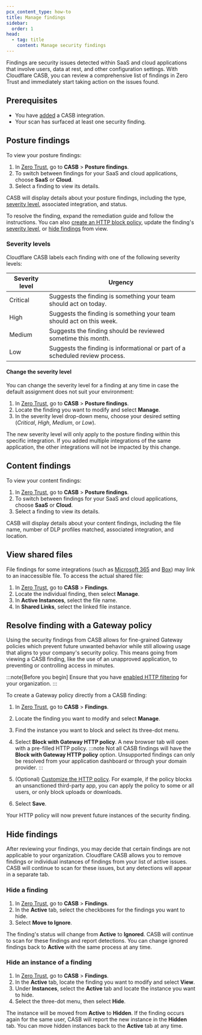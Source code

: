 ```yaml
---
pcx_content_type: how-to
title: Manage findings
sidebar:
  order: 1
head:
  - tag: title
    content: Manage security findings
---
```


Findings are security issues detected within SaaS and cloud applications that involve users, data at rest, and other configuration settings. With Cloudflare CASB, you can review a comprehensive list of findings in Zero Trust and immediately start taking action on the issues found.

## Prerequisites

- You have [added](/cloudflare-one/applications/casb/#add-an-integration) a CASB integration.
- Your scan has surfaced at least one security finding.

## Posture findings

To view your posture findings:

1. In [Zero Trust](https://one.dash.cloudflare.com), go to **CASB** > **Posture findings**.
2. To switch between findings for your SaaS and cloud applications, choose **SaaS** or **Cloud**.
3. Select a finding to view its details.

CASB will display details about your posture findings, including the type, [severity level](#severity-levels), associated integration, and status.

To resolve the finding, expand the remediation guide and follow the instructions. You can also [create an HTTP block policy](#resolve-finding-with-a-gateway-policy), update the finding's [severity level](#severity-levels), or [hide findings](#hide-findings) from view.

### Severity levels

Cloudflare CASB labels each finding with one of the following severity levels:

| Severity level | Urgency                                                                      |
| -------------- | ---------------------------------------------------------------------------- |
| Critical       | Suggests the finding is something your team should act on today.             |
| High           | Suggests the finding is something your team should act on this week.         |
| Medium         | Suggests the finding should be reviewed sometime this month.                 |
| Low            | Suggests the finding is informational or part of a scheduled review process. |

#### Change the severity level

You can change the severity level for a finding at any time in case the default assignment does not suit your environment:

1. In [Zero Trust](https://one.dash.cloudflare.com), go to **CASB** > **Posture findings**.
2. Locate the finding you want to modify and select **Manage**.
3. In the severity level drop-down menu, choose your desired setting (_Critical_, _High_, _Medium_, or _Low_).

The new severity level will only apply to the posture finding within this specific integration. If you added multiple integrations of the same application, the other integrations will not be impacted by this change.

## Content findings

To view your content findings:

1. In [Zero Trust](https://one.dash.cloudflare.com), go to **CASB** > **Posture findings**.
2. To switch between findings for your SaaS and cloud applications, choose **SaaS** or **Cloud**.
3. Select a finding to view its details.

CASB will display details about your content findings, including the file name, number of DLP profiles matched, associated integration, and location.

## View shared files

File findings for some integrations (such as [Microsoft 365](/cloudflare-one/applications/casb/casb-integrations/microsoft-365/#file-sharing) and [Box](/cloudflare-one/applications/casb/casb-integrations/box/#file-sharing)) may link to an inaccessible file. To access the actual shared file:

1. In [Zero Trust](https://one.dash.cloudflare.com), go to **CASB** > **Findings**.
2. Locate the individual finding, then select **Manage**.
3. In **Active Instances**, select the file name.
4. In **Shared Links**, select the linked file instance.

## Resolve finding with a Gateway policy

Using the security findings from CASB allows for fine-grained Gateway policies which prevent future unwanted behavior while still allowing usage that aligns to your company's security policy. This means going from viewing a CASB finding, like the use of an unapproved application, to preventing or controlling access in minutes.

:::note[Before you begin]
Ensure that you have [enabled HTTP filtering](/cloudflare-one/policies/gateway/initial-setup/http/) for your organization.
:::

To create a Gateway policy directly from a CASB finding:

1. In [Zero Trust](https://one.dash.cloudflare.com), go to **CASB** > **Findings**.
2. Locate the finding you want to modify and select **Manage**.
3. Find the instance you want to block and select its three-dot menu.
4. Select **Block with Gateway HTTP policy**. A new browser tab will open with a pre-filled HTTP policy.
   :::note
   Not all CASB findings will have the **Block with Gateway HTTP policy** option. Unsupported findings can only be resolved from your application dashboard or through your domain provider.
   :::

5. (Optional) [Customize the HTTP policy](/cloudflare-one/policies/gateway/http-policies/). For example, if the policy blocks an unsanctioned third-party app, you can apply the policy to some or all users, or only block uploads or downloads.
6. Select **Save**.

Your HTTP policy will now prevent future instances of the security finding.

## Hide findings

After reviewing your findings, you may decide that certain findings are not applicable to your organization. Cloudflare CASB allows you to remove findings or individual instances of findings from your list of active issues. CASB will continue to scan for these issues, but any detections will appear in a separate tab.

### Hide a finding

1. In [Zero Trust](https://one.dash.cloudflare.com), go to **CASB** > **Findings**.
2. In the **Active** tab, select the checkboxes for the findings you want to hide.
3. Select **Move to Ignore**.

The finding's status will change from **Active** to **Ignored**. CASB will continue to scan for these findings and report detections. You can change ignored findings back to **Active** with the same process at any time.

### Hide an instance of a finding

1. In [Zero Trust](https://one.dash.cloudflare.com), go to **CASB** > **Findings**.
2. In the **Active** tab, locate the finding you want to modify and select **View**.
3. Under **Instances**, select the **Active** tab and locate the instance you want to hide.
4. Select the three-dot menu, then select **Hide**.

The instance will be moved from **Active** to **Hidden**. If the finding occurs again for the same user, CASB will report the new instance in the **Hidden** tab. You can move hidden instances back to the **Active** tab at any time.
